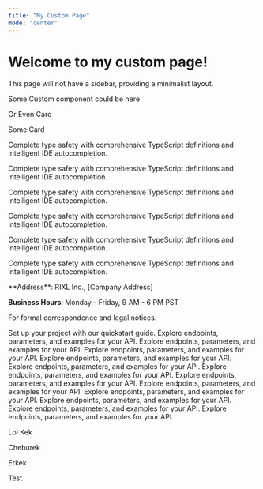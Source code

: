 ```yaml
---
title: "My Custom Page"
mode: "center"
---
```



# Welcome to my custom page!

This page will not have a sidebar, providing a minimalist layout.

Some Custom component could be here

Or Even Card

<Card title="Card title" icon="text">
 Some Card
</Card>

<ColorGenerator />

<Columns cols={3}>
 <Card
   title="TypeScript First"
 >

   Complete type safety with comprehensive TypeScript definitions and intelligent IDE autocompletion.

   Complete type safety with comprehensive TypeScript definitions and intelligent IDE autocompletion.

 </Card>
 <Card
   title="TypeScript First"
 >

   Complete type safety with comprehensive TypeScript definitions and intelligent IDE autocompletion.

   Complete type safety with comprehensive TypeScript definitions and intelligent IDE autocompletion.

 </Card>
 <Card
   title="TypeScript First"
 >

   Complete type safety with comprehensive TypeScript definitions and intelligent IDE autocompletion.

   Complete type safety with comprehensive TypeScript definitions and intelligent IDE autocompletion.

 </Card>
</Columns>

<Card title="Company Information" icon={null}>
  **Address**: RIXL Inc., [Company Address]

  **Business Hours**: Monday - Friday, 9 AM - 6 PM PST

  For formal correspondence and legal notices.
</Card>

<Columns cols={4}>
  <Card title="Get started">
    Set up your project with our quickstart guide.
  </Card>
  <Card title="API reference">
    Explore endpoints, parameters, and examples for your API.
  </Card>
  <Card title="API reference">
    Explore endpoints, parameters, and examples for your API.
  </Card>
  <Card title="API reference">
    Explore endpoints, parameters, and examples for your API.
  </Card>
  <Card title="API reference">
    Explore endpoints, parameters, and examples for your API.
  </Card>
  <Card title="API reference">
    Explore endpoints, parameters, and examples for your API.
  </Card>
  <Card title="API reference">
    Explore endpoints, parameters, and examples for your API.
  </Card>
  <Card title="API reference">
    Explore endpoints, parameters, and examples for your API.
  </Card>
  <Card title="API reference">
    Explore endpoints, parameters, and examples for your API.
  </Card>
  <Card title="API reference">
    Explore endpoints, parameters, and examples for your API.
  </Card>
  <Card title="API reference">
    Explore endpoints, parameters, and examples for your API.
  </Card>
  <Card title="API reference">
    Explore endpoints, parameters, and examples for your API.
  </Card>
  <Card title="API reference">
    Explore endpoints, parameters, and examples for your API.
  </Card>
</Columns>

<Columns cols={4}>

Lol Kek

Cheburek

Erkek

Test
</Columns>
